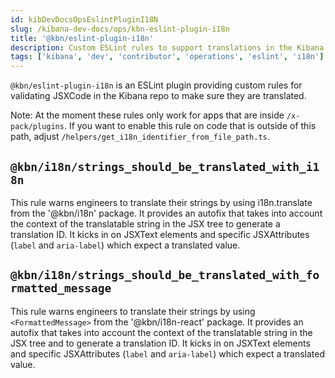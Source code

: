 ```yaml
---
id: kibDevDocsOpsEslintPluginI18N
slug: /kibana-dev-docs/ops/kbn-eslint-plugin-i18n
title: '@kbn/eslint-plugin-i18n'
description: Custom ESLint rules to support translations in the Kibana repository
tags: ['kibana', 'dev', 'contributor', 'operations', 'eslint', 'i18n']
---
```


`@kbn/eslint-plugin-i18n` is an ESLint plugin providing custom rules for validating JSXCode in the Kibana repo to make sure they are translated.

Note: At the moment these rules only work for apps that are inside `/x-pack/plugins`.
If you want to enable this rule on code that is outside of this path, adjust `/helpers/get_i18n_identifier_from_file_path.ts`.

## `@kbn/i18n/strings_should_be_translated_with_i18n`

This rule warns engineers to translate their strings by using i18n.translate from the '@kbn/i18n' package. It provides an autofix that takes into account the context of the translatable string in the JSX tree to generate a translation ID.
It kicks in on JSXText elements and specific JSXAttributes (`label` and `aria-label`) which expect a translated value.

## `@kbn/i18n/strings_should_be_translated_with_formatted_message`

This rule warns engineers to translate their strings by using `<FormattedMessage>` from the '@kbn/i18n-react' package. It provides an autofix that takes into account the context of the translatable string in the JSX tree and to generate a translation ID.
It kicks in on JSXText elements and specific JSXAttributes (`label` and `aria-label`) which expect a translated value.
